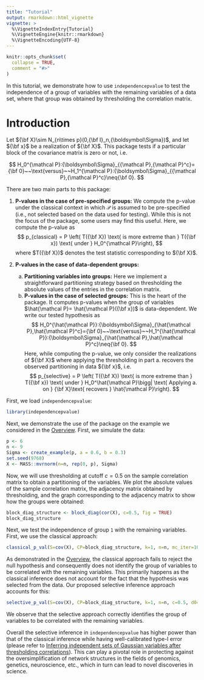 ```yaml
---
title: "Tutorial"
output: rmarkdown::html_vignette
vignette: >
  %\VignetteIndexEntry{Tutorial}
  %\VignetteEngine{knitr::rmarkdown}
  %\VignetteEncoding{UTF-8}
---
```

\newcommand{\bA}{{\bf A}}
\newcommand{\bX}{{\bf X}}
\newcommand{\bx}{{\bf x}}
\newcommand{\bI}{{\bf I}}
\newcommand{\bW}{{\bf W}}
\newcommand{\bS}{{\bf S}}
\newcommand{\bT}{{\bf T}}
\newcommand{\bL}{{\bf L}}
\newcommand{\bg}{{\bf g}}
\newcommand{\bSigma}{{\boldsymbol\Sigma}}
\newcommand{\bLambda}{{\boldsymbol\Lambda}}
\newcommand{\bGamma}{{\boldsymbol\Gamma}}
\newcommand{\blambda}{\boldsymbol\lambda}
\newcommand{\P}{{\mathcal P}}
\newcommand{\hP}{\hat{\mathcal P}}

```r
knitr::opts_chunk$set(
  collapse = TRUE,
  comment = "#>"
)
```

In this tutorial, we demonstrate how to use `independencepvalue` to test the independence of a group of variables with the remaining variables of a data set, where that group was obtained by thresholding the correlation matrix. 

# Introduction
Let $\bX\sim N_{n\times p}(0,\bI_n,\bSigma)$, and let $\bx$ be a realization of $\bX$. This package tests if a particular block of the covariance matrix is zero or not, i.e.

$$
H_0^\P:\bSigma_{\P,\P^c}={\bf 0}~~\text{versus}~~H_1^\P:\bSigma_{\P,\P^c}\neq{\bf 0}.
$$

There are two main parts to this package:

1. **P-values in the case of pre-specified groups:** We compute the p-value under the classical context in which $\P$ is assumed to be pre-specified (i.e., not selected based on the data used for testing).  While this is not the focus of the package, some users may find this useful. Here, we compute the p-value as 
$$
p_{classical} = P \left( T(\bX) \text{ is more extreme than } T(\bx) \text{ under } H_0^\P\right),
$$
where $T(\bX)$ denotes the test statistic corresponding to $\bX$.

2. **P-values in the case of data-dependent groups:**
    a. **Partitioning variables into groups:** Here we implement a straightforward partitioning strategy based on thresholding the absolute values of the entries in the correlation matrix.
    b. **P-values in the case of selected groups:** This is the heart of the package. It computes p-values when the group of variables $\hP = \hP(\bx)$ is data-dependent. We write our tested hypothesis as 
$$
H_0^{\hP}:\bSigma_{\hP,\hP^c}={\bf 0}~~\text{versus}~~H_1^{\hP}:\bSigma_{\hP,\hP^c}\neq{\bf 0}.
$$
Here, while computing the p-value, we only consider the realizations of $\bX$ where applying the thresholding in part a. recovers the observed partitioning in data $\bx$, i.e.
$$
p_{selective} = P \left( T(\bX) \text{ is more extreme than } T(\bx) \text{ under } H_0^\hP \bigg| \text{ Applying a. on } \bX \text{ recovers } \hP\right).
$$


First, we load `independencepvalue`:

```r
library(independencepvalue)
```

Next, we demonstrate the use of the package on the example we considered in the [Overview](Overview.html). First, we simulate the data:
```r
p <- 6
n <- 9
Sigma <- create_example(p, a = 0.6, b = 0.3)
set.seed(9768)
X <- MASS::mvrnorm(n=n, rep(0, p), Sigma)
```

Now, we will use thresholding at cutoff $c = 0.5$ on the sample correlation matrix to obtain a partitioning of the variables. We plot the absolute values of the sample correlation matrix, the adjacency matrix obtained by thresholding, and the graph corresponding to the adjacency matrix to show how the groups were obtained:
```r
block_diag_structure <- block_diag(cor(X), c=0.5, fig = TRUE)
block_diag_structure
```

Next, we test the independence of group `1` with the remaining variables. First, we use the classical approach:
```r
classical_p_val(S=cov(X), CP=block_diag_structure, k=1, n=n, mc_iter=1000)
```
As demonstrated in the [Overview](Overview.html), the classical approach fails to reject the null hypothesis and consequently does not identify the group of variables to be correlated with the remaining variables. This primarily happens as the classical inference does not account for the fact that the hypothesis was selected from the data. Our proposed selective inference approach accounts for this:
```r
selective_p_val(S=cov(X), CP=block_diag_structure, k=1, n=n, c=0.5, d0=5, mc_iter=1000)
```
We observe that the selective approach correctly identifies the group of variables to be correlated with the remaining variables. 

Overall the selective inference in `independencepvalue` has higher power than that of the classical inference while having well-calibrated type-I error (please refer to [Inferring independent sets of Gaussian variables after thresholding correlations](https://arxiv.org/abs/2211.01521)). This can play a pivotal role in protecting against the oversimplification of network structures in the fields of genomics, genetics, neuroscience, etc., which in turn can lead to novel discoveries in science. 
